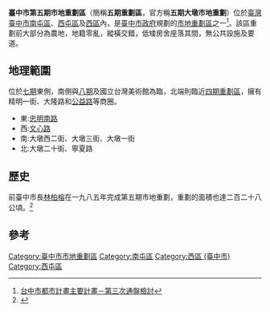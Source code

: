 {{臺中市市地重劃區
|重劃區=臺中市第五期市地重劃區
|圖片=File:20170402 Cityscape in Nantun and West District, Taichung, Taiwan, facing northeast 台灣台中市南屯區及西區東北向市景 IMG 0662.jpg
|重劃區英文名=Taichung’s 5th Redevelopment Zone
|時間=1983年6月-1985年1月
|面積=156.742公頃
|經費=[[新臺幣|新臺幣]]15億6000萬元
|計畫人口=
|區域={{ROC-TW}}<br>[[南屯區|南屯區]]、[[西屯區|西屯區]]、[[西區_(臺中市)|西區]]
|類型=公辦市地重劃
}}'''臺中市第五期市地重劃區'''（簡稱'''五期重劃區'''，官方稱'''五期大墩市地重劃'''）位於[[臺灣|臺灣]][[臺中市|臺中市]][[南屯區|南屯區]]、[[西屯區|西屯區]]及[[西區_(臺中市)|西區]]內，是[[臺中市政府|臺中市政府]]規劃的[[臺中市市地重劃區列表|市地重劃區]]之一<ref>[http://vh.tccg.gov.tw/intro/institution/work/plane/604%e5%8f%8a607-1.htm 台中市都市計畫主要計畫－第三次通盤檢討]{{dead link|date=2018年4月 |bot=InternetArchiveBot |fix-attempted=yes }}</ref>。該區重劃前大部分為農地，地籍零亂，縱橫交錯，低矮房舍座落其間，無公共設施及要道。

== 地理範圍 ==
位於[[臺中市第七期市地重劃區|七期]]東側，南側與[[臺中市第八期市地重劃區|八期]]及國立台灣美術館為臨，北端則臨近[[臺中市第四期市地重劃區|四期重劃區]]，擁有精明一街、大隆路和[[公益路|公益路]]等商圈。
*東:[[忠明南路|忠明南路]]
*西:[[文心路|文心路]]
*南:大墩西二街、大墩三街、大墩一街
*北:大墩二十街、寧夏路

== 歷史 == 
前臺中市長[[林柏榕|林柏榕]]在一九八五年完成第五期市地重劃，重劃的面積也達二百二十八公頃。<ref>{{Cite web |url=http://www.newtaiwan.com.tw/bulletinview.jsp?bulletinid=21268 |title=見證荒蕪變車流 台中市成立重劃展覽館 |accessdate=2009-10-14 |archiveurl=https://web.archive.org/web/20140424075017/http://www.newtaiwan.com.tw/bulletinview.jsp?bulletinid=21268 |archivedate=2014-04-24 |deadurl=yes }}</ref>
== 參考 ==
{{reflist}}

[[Category:臺中市市地重劃區|Category:臺中市市地重劃區]]
[[Category:南屯區|Category:南屯區]]
[[Category:西區_(臺中市)|Category:西區 (臺中市)]]
[[Category:西屯區|Category:西屯區]]